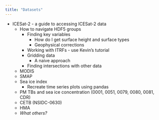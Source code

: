 ```yaml
---
title: "Datasets"
---
```


- ICESat-2 \- a guide to accessing ICESat-2 data  
  - How to navigate HDF5 groups  
    - Finding key variables  
      - How do I get surface height and surface types  
      - Geophysical corrections  
    - Working with ITRFs \- use Kevin’s tutorial  
    - Gridding data  
      - A naive approach  
    - Finding intersections with other data  
  - MODIS  
  - SMAP  
  - Sea ice index  
    - Recreate time series plots using pandas  
  - PM TBs and sea ice concentration (0001, 0051, 0079, 0080, 0081, CDR)  
  - CETB (NSIDC-0630)  
  - HMA  
  - *What others?*